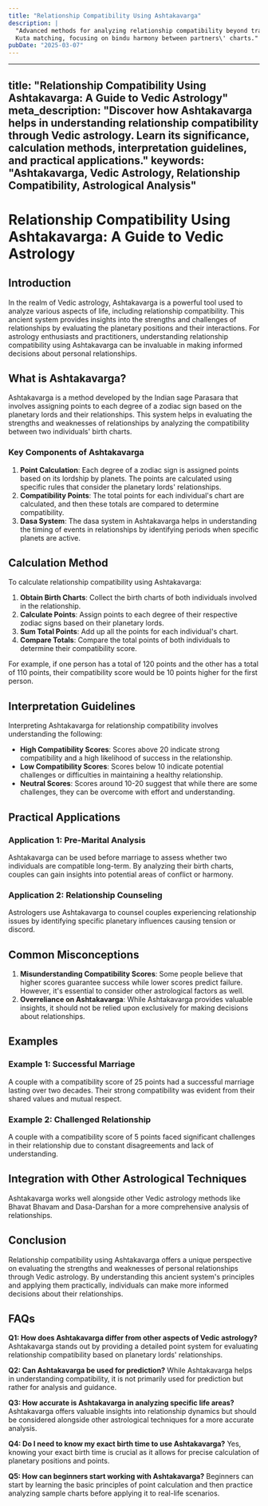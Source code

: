 ```yaml
---
title: "Relationship Compatibility Using Ashtakavarga"
description: |
  "Advanced methods for analyzing relationship compatibility beyond traditional
  Kuta matching, focusing on bindu harmony between partners\' charts."
pubDate: "2025-03-07"
---
```


---
title: "Relationship Compatibility Using Ashtakavarga: A Guide to Vedic Astrology"
meta_description: "Discover how Ashtakavarga helps in understanding relationship compatibility through Vedic astrology. Learn its significance, calculation methods, interpretation guidelines, and practical applications."
keywords: "Ashtakavarga, Vedic Astrology, Relationship Compatibility, Astrological Analysis"
---

# Relationship Compatibility Using Ashtakavarga: A Guide to Vedic Astrology

## Introduction

In the realm of Vedic astrology, Ashtakavarga is a powerful tool used to analyze various aspects of life, including relationship compatibility. This ancient system provides insights into the strengths and challenges of relationships by evaluating the planetary positions and their interactions. For astrology enthusiasts and practitioners, understanding relationship compatibility using Ashtakavarga can be invaluable in making informed decisions about personal relationships.

## What is Ashtakavarga?

Ashtakavarga is a method developed by the Indian sage Parasara that involves assigning points to each degree of a zodiac sign based on the planetary lords and their relationships. This system helps in evaluating the strengths and weaknesses of relationships by analyzing the compatibility between two individuals' birth charts.

### Key Components of Ashtakavarga

1. **Point Calculation**: Each degree of a zodiac sign is assigned points based on its lordship by planets. The points are calculated using specific rules that consider the planetary lords' relationships.
2. **Compatibility Points**: The total points for each individual's chart are calculated, and then these totals are compared to determine compatibility.
3. **Dasa System**: The dasa system in Ashtakavarga helps in understanding the timing of events in relationships by identifying periods when specific planets are active.

## Calculation Method

To calculate relationship compatibility using Ashtakavarga:

1. **Obtain Birth Charts**: Collect the birth charts of both individuals involved in the relationship.
2. **Calculate Points**: Assign points to each degree of their respective zodiac signs based on their planetary lords.
3. **Sum Total Points**: Add up all the points for each individual's chart.
4. **Compare Totals**: Compare the total points of both individuals to determine their compatibility score.

For example, if one person has a total of 120 points and the other has a total of 110 points, their compatibility score would be 10 points higher for the first person.

## Interpretation Guidelines

Interpreting Ashtakavarga for relationship compatibility involves understanding the following:

- **High Compatibility Scores**: Scores above 20 indicate strong compatibility and a high likelihood of success in the relationship.
- **Low Compatibility Scores**: Scores below 10 indicate potential challenges or difficulties in maintaining a healthy relationship.
- **Neutral Scores**: Scores around 10-20 suggest that while there are some challenges, they can be overcome with effort and understanding.

## Practical Applications

### Application 1: Pre-Marital Analysis

Ashtakavarga can be used before marriage to assess whether two individuals are compatible long-term. By analyzing their birth charts, couples can gain insights into potential areas of conflict or harmony.

### Application 2: Relationship Counseling

Astrologers use Ashtakavarga to counsel couples experiencing relationship issues by identifying specific planetary influences causing tension or discord.

## Common Misconceptions

1. **Misunderstanding Compatibility Scores**: Some people believe that higher scores guarantee success while lower scores predict failure. However, it's essential to consider other astrological factors as well.
2. **Overreliance on Ashtakavarga**: While Ashtakavarga provides valuable insights, it should not be relied upon exclusively for making decisions about relationships.

## Examples

### Example 1: Successful Marriage

A couple with a compatibility score of 25 points had a successful marriage lasting over two decades. Their strong compatibility was evident from their shared values and mutual respect.

### Example 2: Challenged Relationship

A couple with a compatibility score of 5 points faced significant challenges in their relationship due to constant disagreements and lack of understanding.

## Integration with Other Astrological Techniques

Ashtakavarga works well alongside other Vedic astrology methods like Bhavat Bhavam and Dasa-Darshan for a more comprehensive analysis of relationships.

## Conclusion

Relationship compatibility using Ashtakavarga offers a unique perspective on evaluating the strengths and weaknesses of personal relationships through Vedic astrology. By understanding this ancient system's principles and applying them practically, individuals can make more informed decisions about their relationships.

## FAQs

**Q1: How does Ashtakavarga differ from other aspects of Vedic astrology?**
Ashtakavarga stands out by providing a detailed point system for evaluating relationship compatibility based on planetary lords' relationships.

**Q2: Can Ashtakavarga be used for prediction?**
While Ashtakavarga helps in understanding compatibility, it is not primarily used for prediction but rather for analysis and guidance.

**Q3: How accurate is Ashtakavarga in analyzing specific life areas?**
Ashtakavarga offers valuable insights into relationship dynamics but should be considered alongside other astrological techniques for a more accurate analysis.

**Q4: Do I need to know my exact birth time to use Ashtakavarga?**
Yes, knowing your exact birth time is crucial as it allows for precise calculation of planetary positions and points.

**Q5: How can beginners start working with Ashtakavarga?**
Beginners can start by learning the basic principles of point calculation and then practice analyzing sample charts before applying it to real-life scenarios.